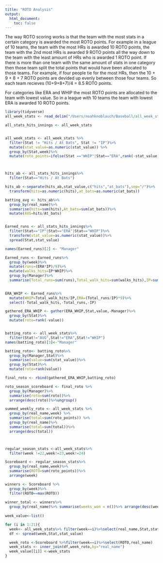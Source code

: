 ```yaml
---
title: "ROTO Analysis"
output: 
  html_document:
    toc: false
---
```

The way ROTO scoring works is that the team with the most stats in a certain category is awarded the most ROTO points. For example in a league of 10 teams, the team with the most HRs is awarded 10 ROTO points, the team with the 2nd most HRs is awarded 9 ROTO points all the way down to the team with the least amount of HRs who is awarded 1 ROTO point.  If there is more than one team with the same amount of stats in one category then those team split the total points that would have been allocated to those teams.  For example, if four people tie for the most HRs, then the 10 + 9 + 8 + 7 ROTO points are devided up evenly between those four teams.  So each team recieves (10+9+8+7)/4 = 8.5 ROTO points.  

For categories like ERA and WHIP the most ROTO points are allocated to the team with lowest value. So in a league with 10 teams the team with lowest ERA is awarded 10 ROTO points. 


```r
library(tidyverse)
all_week_stats <- read_delim("/Users/noahknoblauch/Baseball/all_week_stats.txt",delim="\t",guess_max=10000)

all_stats_hits_innings <- all_week_stats


all_week_stats <- all_week_stats %>%
  filter(Stat != "Hits / At Bats", Stat != "IP")%>%
  mutate(stat_value=as.numeric(stat_value)) %>%
  group_by(Stat,week)%>%
  mutate(roto_points=ifelse(Stat =="WHIP"|Stat=="ERA",rank(-stat_value),rank(stat_value)))



hits_ab <- all_stats_hits_innings%>%
  filter(Stat=="Hits / At Bats")

hits_ab <-separate(hits_ab,stat_value,c("hits","at_bats"),sep="/")%>%
  transform(hits=as.numeric(hits),at_bats=as.numeric(at_bats))

batting_avg <- hits_ab%>%
  group_by(real_name)%>%
  summarise(hits=sum(hits),At_bats=sum(at_bats))%>%
  mutate(AVG=hits/At_bats)


Earned_runs <- all_stats_hits_innings%>%
  filter(Stat=="IP"|Stat=="ERA"|Stat=="WHIP")%>%
  transform(stat_value=as.numeric(stat_value))%>%
  spread(Stat,stat_value)

names(Earned_runs)[2] <- "Manager"

Earned_runs <- Earned_runs%>%
  group_by(week)%>%
  mutate(runs=(ERA*IP)/9)%>%
  mutate(walks_hits=IP*WHIP)%>%
  group_by(Manager)%>%
  summarise(Total_runs=sum(runs),Total_walk_hits=sum(walks_hits),IP=sum(IP))
  

ERA_WHIP <- Earned_runs%>%
  mutate(WHIP=Total_walk_hits/IP,ERA=(Total_runs/IP)*9)%>%
  select(-Total_walk_hits,-Total_runs,-IP)

gathered_ERA_WHIP <- gather(ERA_WHIP,Stat,value,-Manager)%>%
  group_by(Stat)%>%
  mutate(roto=rank(-value))


batting_roto <- all_week_stats%>%
  filter(Stat!="AVG",Stat!="ERA",Stat!="WHIP")
names(batting_roto)[3]<-"Manager"

batting_roto<- batting_roto%>%
  group_by(Manager,Stat)%>%
  summarise(value=sum(stat_value))%>%
  group_by(Stat)%>%
  mutate(roto=rank(value))

final_roto <- rbind(gathered_ERA_WHIP,batting_roto)

roto_season_scoreboard <- final_roto %>%
  group_by(Manager)%>%
  summarise(roto=sum(roto))%>%
  arrange(desc(roto))%>%ungroup()

summed_weekly_roto <- all_week_stats %>%
  group_by(real_name,week) %>%
  summarise(total=sum(roto_points)) %>%
  group_by(real_name)%>%
  summarise(total=sum(total))%>%
  arrange(desc(total))




```

 

```r
regular_season_stats <-all_week_stats%>%
  filter(week !=22,week!=23,week!=24)

Scoreboard <- regular_season_stats%>%
  group_by(real_name,week)%>%
  summarise(ROTO=sum(roto_points))%>%
  arrange(week)

winners <- Scoreboard %>%
  group_by(week)%>%
  filter(ROTO==max(ROTO))
  
winner_total <- winners%>%
  group_by(real_name)%>% summarise(weeks_won = n())%>% arrange(desc(weeks_won))
  
week_value<-list()

for (i in 1:21){
  week<- all_week_stats%>% filter(week==i)%>%select(real_name,Stat,stat_value)
  df <- spread(week,Stat,stat_value)

  week_roto <-Scoreboard %>%filter(week==i)%>%select(ROTO,real_name)
  week_stats <- inner_join(df,week_roto,by="real_name")
  week_value[[i]] <-week_stats
}



```


